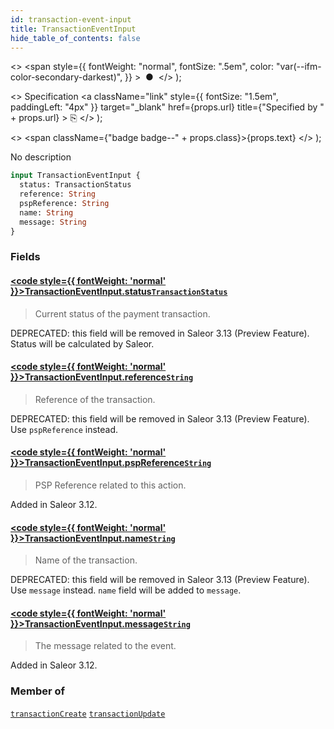 ```yaml
---
id: transaction-event-input
title: TransactionEventInput
hide_table_of_contents: false
---
```


  <>
    <span
      style={{
        fontWeight: "normal",
        fontSize: ".5em",
        color: "var(--ifm-color-secondary-darkest)",
      }}
    >
      &nbsp;●&nbsp;
    </span>
  </>
);

  <>
    Specification
    <a
      className="link"
      style={{ fontSize: "1.5em", paddingLeft: "4px" }}
      target="\_blank"
      href={props.url}
      title={"Specified by " + props.url}
    >
      ⎘
    </a>
  </>
);

  <>
    <span className={"badge badge--" + props.class}>{props.text}</span>
  </>
);

No description

```graphql
input TransactionEventInput {
  status: TransactionStatus
  reference: String
  pspReference: String
  name: String
  message: String
}
```

### Fields

#### [<code style={{ fontWeight: 'normal' }}>TransactionEventInput.<b>status</b></code>](#)<Bullet />[`TransactionStatus`](../../api-reference/enums/transaction-status) <Badge class="secondary" text="enum"/>

> Current status of the payment transaction.

DEPRECATED: this field will be removed in Saleor 3.13 (Preview Feature). Status will be calculated by Saleor.

>

#### [<code style={{ fontWeight: 'normal' }}>TransactionEventInput.<b>reference</b></code>](#)<Bullet />[`String`](../../api-reference/scalars/string) <Badge class="secondary" text="scalar"/>

> Reference of the transaction.

DEPRECATED: this field will be removed in Saleor 3.13 (Preview Feature). Use `pspReference` instead.

>

#### [<code style={{ fontWeight: 'normal' }}>TransactionEventInput.<b>pspReference</b></code>](#)<Bullet />[`String`](../../api-reference/scalars/string) <Badge class="secondary" text="scalar"/>

> PSP Reference related to this action.

Added in Saleor 3.12.

>

#### [<code style={{ fontWeight: 'normal' }}>TransactionEventInput.<b>name</b></code>](#)<Bullet />[`String`](../../api-reference/scalars/string) <Badge class="secondary" text="scalar"/>

> Name of the transaction.

DEPRECATED: this field will be removed in Saleor 3.13 (Preview Feature). Use `message` instead. `name` field will be added to `message`.

>

#### [<code style={{ fontWeight: 'normal' }}>TransactionEventInput.<b>message</b></code>](#)<Bullet />[`String`](../../api-reference/scalars/string) <Badge class="secondary" text="scalar"/>

> The message related to the event.

Added in Saleor 3.12.

>

### Member of

[`transactionCreate`](../../api-reference/mutations/transaction-create) <Badge class="secondary" text="mutation"/><Bullet />[`transactionUpdate`](../../api-reference/mutations/transaction-update) <Badge class="secondary" text="mutation"/>
